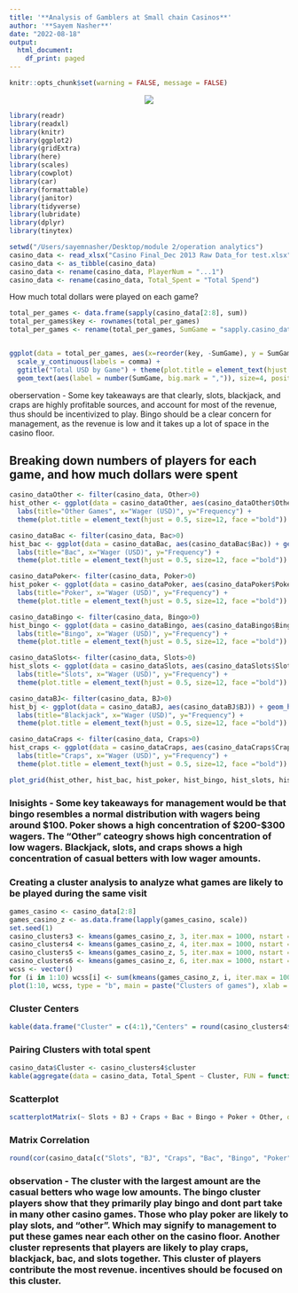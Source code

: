 ```yaml
---
title: '**Analysis of Gamblers at Small chain Casinos**'
author: '**Sayem Nasher**'
date: "2022-08-18"
output:
  html_document:
    df_print: paged
---
```

```r
knitr::opts_chunk$set(warning = FALSE, message = FALSE) 
```

<center>

![](/Users/sayemnasher/Desktop/logo.png)
</center>

```r
library(readr)
library(readxl)
library(knitr)
library(ggplot2)
library(gridExtra)
library(here)
library(scales)
library(cowplot)
library(car)
library(formattable)
library(janitor)
library(tidyverse)
library(lubridate)
library(dplyr)
library(tinytex)
```

```r
setwd("/Users/sayemnasher/Desktop/module 2/operation analytics")
casino_data <- read_xlsx("Casino Final_Dec 2013 Raw Data_for test.xlsx", sheet = "Sheet1")
casino_data <- as_tibble(casino_data)
casino_data <- rename(casino_data, PlayerNum = "...1")
casino_data <- rename(casino_data, Total_Spent = "Total Spend")
```
How much total dollars were played on each game?
```r
total_per_games <- data.frame(sapply(casino_data[2:8], sum))
total_per_games$key <- rownames(total_per_games)
total_per_games <- rename(total_per_games, SumGame = "sapply.casino_data.2.8...sum.")


ggplot(data = total_per_games, aes(x=reorder(key, -SumGame), y = SumGame, fill=key)) + geom_bar(stat = "identity", color="Green") + 
  scale_y_continuous(labels = comma) +
  ggtitle("Total USD by Game") + theme(plot.title = element_text(hjust = 0.5, size=16, face ="bold")) + 
  geom_text(aes(label = number(SumGame, big.mark = ",")), size=4, position = position_stack(vjust = 1.1)) + xlab("Games") + ylab ("Total USD")
```
oberservation - Some key takeaways are that clearly, slots, blackjack, and craps are highly profitable sources, and account for most of the revenue, thus should be incentivized to play. Bingo should be a clear concern for management, as the revenue is low and it takes up a lot of space in the casino floor. 

## Breaking down numbers of players for each game, and how much dollars were spent

```r
casino_dataOther <- filter(casino_data, Other>0)
hist_other <- ggplot(data = casino_dataOther, aes(casino_dataOther$Other)) + geom_histogram(binwidth = 50, color="Orange", aes(fill=..count..), alpha=.5, show.legend = TRUE) + 
  labs(title="Other Games", x="Wager (USD)", y="Frequency") +
  theme(plot.title = element_text(hjust = 0.5, size=12, face ="bold")) + xlim(c(0,900))

casino_dataBac <- filter(casino_data, Bac>0)
hist_bac <- ggplot(data = casino_dataBac, aes(casino_dataBac$Bac)) + geom_histogram(binwidth = 25, color="Purple", aes(fill=..count..), alpha=.5, show.legend = TRUE) + 
  labs(title="Bac", x="Wager (USD)", y="Frequency") +
  theme(plot.title = element_text(hjust = 0.5, size=12, face ="bold")) + xlim(c(0,1250)) + ylim(c(0,320))

casino_dataPoker<- filter(casino_data, Poker>0)
hist_poker <- ggplot(data = casino_dataPoker, aes(casino_dataPoker$Poker)) + geom_histogram(binwidth = 25, color="Darkblue", aes(fill=..count..), alpha=.5, show.legend = TRUE) + 
  labs(title="Poker", x="Wager (USD)", y="Frequency") +
  theme(plot.title = element_text(hjust = 0.5, size=12, face ="bold")) + xlim(c(0,750)) + ylim(c(0,180))

casino_dataBingo <- filter(casino_data, Bingo>0)
hist_bingo <- ggplot(data = casino_dataBingo, aes(casino_dataBingo$Bingo)) + geom_histogram(binwidth = 10, color="Black", aes(fill=..count..), alpha=.5, show.legend = TRUE) + 
  labs(title="Bingo", x="Wager (USD)", y="Frequency") +
  theme(plot.title = element_text(hjust = 0.5, size=12, face ="bold"))

casino_dataSlots<- filter(casino_data, Slots>0)
hist_slots <- ggplot(data = casino_dataSlots, aes(casino_dataSlots$Slots)) + geom_histogram(binwidth = 50, color="Green", aes(fill=..count..), alpha=.5, show.legend = TRUE) + 
  labs(title="Slots", x="Wager (USD)", y="Frequency") +
  theme(plot.title = element_text(hjust = 0.5, size=12, face ="bold")) + xlim(c(0,1500))

casino_dataBJ<- filter(casino_data, BJ>0)
hist_bj <- ggplot(data = casino_dataBJ, aes(casino_dataBJ$BJ)) + geom_histogram(binwidth = 25, color="Navy", aes(fill=..count..), alpha=.5, show.legend = TRUE) + 
  labs(title="Blackjack", x="Wager (USD)", y="Frequency") +
  theme(plot.title = element_text(hjust = 0.5, size=12, face ="bold")) + xlim(c(0,500))

casino_dataCraps <- filter(casino_data, Craps>0)
hist_craps <- ggplot(data = casino_dataCraps, aes(casino_dataCraps$Craps)) + geom_histogram(binwidth = 25, color="Pink", aes(fill=..count..), alpha=.5, show.legend = TRUE) + 
  labs(title="Craps", x="Wager (USD)", y="Frequency") +
  theme(plot.title = element_text(hjust = 0.5, size=12, face ="bold")) + xlim(c(0,600))

plot_grid(hist_other, hist_bac, hist_poker, hist_bingo, hist_slots, hist_bj, hist_craps)
```
### **Inisights** - Some key takeaways for management would be that bingo resembles a normal distribution with wagers being around $100. Poker shows a high concentration of $200-$300 wagers. The "Other" cateogry shows high concentration of low wagers. Blackjack, slots, and craps shows a high concentration of casual betters with low wager amounts. 

### **Creating a cluster analysis to analyze what games are likely to be played during the same visit**

```r
games_casino <- casino_data[2:8]
games_casino_z <- as.data.frame(lapply(games_casino, scale))
set.seed(1)
casino_clusters3 <- kmeans(games_casino_z, 3, iter.max = 1000, nstart = 10)
casino_clusters4 <- kmeans(games_casino_z, 4, iter.max = 1000, nstart = 10)
casino_clusters5 <- kmeans(games_casino_z, 5, iter.max = 1000, nstart = 10)
casino_clusters6 <- kmeans(games_casino_z, 6, iter.max = 1000, nstart = 10)
wcss <- vector()
for (i in 1:10) wcss[i] <- sum(kmeans(games_casino_z, i, iter.max = 1000, nstart = 10)$withinss)
plot(1:10, wcss, type = "b", main = paste("Clusters of games"), xlab = "Number of clusters", ylab = "WCSS")
```

### Cluster Centers
```r
kable(data.frame("Cluster" = c(4:1),"Centers" = round(casino_clusters4$centers,2), "Size" = casino_clusters4$size))
```

### Pairing Clusters with total spent

```r
casino_data$Cluster <- casino_clusters4$cluster
kable(aggregate(data = casino_data, Total_Spent ~ Cluster, FUN = function(format.mean){round(mean(format.mean),0)}), align = c('l','l', 'l'))
```

### Scatterplot
```r
scatterplotMatrix(~ Slots + BJ + Craps + Bac + Bingo + Poker + Other, data = casino_data, lty.smooth=2, main="Scatterplot Matrix for Pairs of Games")
```

### Matrix Correlation
```r
round(cor(casino_data[c("Slots", "BJ", "Craps", "Bac", "Bingo", "Poker", "Other")]),2)
```

### observation - The cluster with the largest amount are the casual betters who wage low amounts. The bingo cluster players show that they primarily play bingo and dont part take in many other casino games. Those who play poker are likely to play slots, and "other". Which may signify to management to put these games near each other on the casino floor. Another cluster represents that players are likely to play craps, blackjack, bac, and slots together. This cluster of players contribute the most revenue. incentives should be focused on this cluster. 